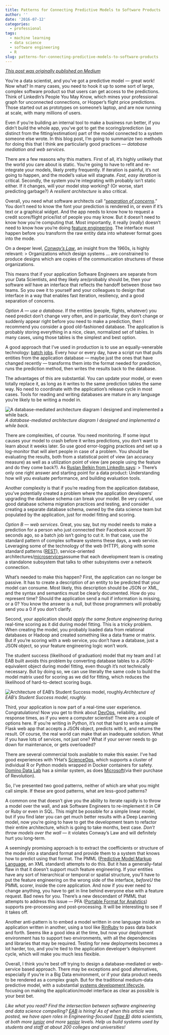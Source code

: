 ```yaml
---
title: Patterns for Connecting Predictive Models to Software Products
author: ''
date: '2016-07-12'
categories:
  - professional
tags:
  - machine learning
  - data science
  - software engineering
  - R
slug: patterns-for-connecting-predictive-models-to-software-products
---
```


_[This post was originally published on Medium](https://medium.com/@HarlanH/patterns-for-connecting-predictive-models-to-software-products-f9b6e923f02d)_

You’re a data scientist, and you’ve got a predictive model — great work! Now what? In many cases, you need to hook it up to some sort of large, complex software product so that users can get access to the predictions. Think of LinkedIn’s People You May Know, which mines your professional graph for unconnected connections, or Hopper’s flight price predictions. Those started out as prototypes on someone’s laptop, and are now running at scale, with many millions of users.

Even if you’re building an internal tool to make a business run better, if you didn’t build the whole app, you’ve got to get the scoring/prediction (as distinct from the fitting/estimation) part of the model connected to a system someone else wrote. In this blog post, I’m going to summarize two methods for doing this that I think are particularly good practices — *database mediation and web services*.

There are a few reasons why this matters. First of all, it’s highly unlikely that the world you care about is static. You’re going to have to refit and re-integrate your models, likely pretty frequently. If iteration is painful, it’s not going to happen, and the model’s value will stagnate. *Fast, easy iteration* is critical. Secondly, the system you’re integrating with probably isn’t static either. If it changes, will your model stop working? (Or worse, start predicting garbage?) A *resilient architecture* is also critical.

Overall, you need what software architects call “[*separation of concerns*](https://en.wikipedia.org/wiki/Separation_of_concerns).” You don’t need to know the font your prediction is rendered in, or even if it’s text or a graphical widget. And the app needs to know how to request a credit score/flight price/list of people you may know. But it doesn’t need to know how you’re computing that. Most importantly, it really (*really*) doesn’t need to know how you’re doing [feature engineering](https://en.wikipedia.org/wiki/Feature_engineering). The interface must happen before you transform the raw entity data into whatever format goes into the mode.

On a deeper level, [*Conway’s Law*](http://www.design.caltech.edu/erik/Misc/Conway.html), an insight from the 1960s, is highly relevant:
> Organizations which design systems … are constrained to produce designs which are copies of the communication structures of these organizations.

This means that if your application Software Engineers are separate from your Data Scientists, and they likely are/probably should be, then your software *will* have an interface that reflects the handoff between those two teams. So you owe it to yourself and your colleagues to design that interface in a way that enables fast iteration, resiliency, and a good separation of concerns.

*Option A — use a database*. If the entities (people, flights, whatever) you need predict don’t change very often, and in particular, they don’t change or suddenly appear right before you need to make a prediction, then I recommend you consider a good old-fashioned database. The application is probably storing everything in a nice, clean, normalized set of tables. In many cases, using those tables is the simplest and best option.

A good approach that I’ve used in production is to use an equally-venerable technology: [batch jobs](https://en.wikipedia.org/wiki/Cron). Every hour or every day, have a script run that pulls entities from the application database — maybe just the ones that have changed recently — transforms them into the format needed for prediction, runs the prediction method, then writes the results back to the database.

The advantages of this are substantial. You can update your model, or even totally replace it, as long as it writes to the same prediction tables the same way. No need to coordinate with the application’s release cycle in most cases. Tools for reading and writing databases are mature in any language you’re likely to be writing a model in.

![A database-mediated architecture diagram I designed and implemented a while back.](https://cdn-images-1.medium.com/max/2000/1*hO5W7pmyR8uOa0GbMZ3pbw.png)*A database-mediated architecture diagram I designed and implemented a while back.*

There are complexities, of course. You need monitoring. If some input causes your model to crash before it writes predictions, you don’t want to learn about it weeks later. So use good error-logging practices and set up a log-monitor that will alert people in case of a problem. You should be evaluating the results, both from a statistical point of view (an accuracy measure) as well as a utilization point of view (are people using the feature and do they come back?). As [Ruslan Belkin from LinkedIn says](http://firstround.com/review/everything-we-wish-wed-known-about-building-data-products/):
> There’s only one right answer and starting point for a data product: Understanding how will you evaluate performance, and building evaluation tools.

Another complexity is that if you’re reading from the application database, you’ve potentially created a problem where the application developers’ upgrading the database schema can break your model. Be very careful, use good database schema migration practices and testing, and consider creating a separate database schema, owned by the data science team but populated by the application, just for model fitting and scoring.

*Option B — web services*. Great, you say, but my model needs to make a prediction for a person who just connected their Facebook account 30 seconds ago, so a batch job isn’t going to cut it. In that case, use the standard pattern of complex software systems these days, a web service. Leveraging some of the technology of the web (HTTP), along with some standard patterns ([REST](https://en.wikipedia.org/wiki/Representational_state_transfer)), service-oriented architectures/[microservices ](http://martinfowler.com/articles/microservices.html)assume that each development team is creating a standalone subsystem that talks to other subsystems over a network connection.

What’s needed to make this happen? First, the application can no longer be passive. It has to create a description of an entity to be predicted that your model can consume. Most likely, this description should be JSON or XML, and the syntax and semantics must be clearly documented. How do you represent time? Should the application send a null if information is missing, or a 0? You know the answer is a null, but those programmers will probably send you a 0 if you don’t clarify.

Second, your application should *apply the same feature engineering* during real-time scoring as it did during model fitting. This is a tricky problem. When creating the model, you probably loaded data from relational databases or Hadoop and created something like a data frame or matrix. But if you’re scoring with a web service, you don’t have a database, just a JSON object, so your feature engineering logic won’t work.

The student success (likelihood of graduation) model that my team and I at EAB built avoids this problem by converting database tables to a JSON-equivalent object during model fitting, even though it’s not technically necessary. But by doing so, we can use literally the same code to build the model matrix used for scoring as we did for fitting, which reduces the likelihood of hard-to-detect scoring bugs.

![Architecture of EAB’s Student Success model, roughly.](https://cdn-images-1.medium.com/max/2000/1*5ZmC3ARFgSQbGYpvc0BVfA.png)*Architecture of EAB’s Student Success model, roughly.*

Third, your application is now part of a real-time user experience. Congratulations! Now you get to think about [DevOps](https://en.wikipedia.org/wiki/DevOps), reliability, and response times, as if you were a computer scientist! There are a couple of options here. If you’re writing in Python, it’s not that hard to write a simple Flask web app that accepts a JSON object, predicts with it, and returns the result. Of course, the real world can make that an inadequate solution. What if you have lots of services, not just one? What if your server needs to go down for maintenance, or gets overloaded?

There are several commercial tools available to make this easier. I’ve had good experiences with YHat’s [ScienceOps](https://www.yhat.com/products/scienceops), which supports a cluster of individual R or Python models wrapped in Docker containers for safety. [Domino Data Lab](https://www.dominodatalab.com/) has a similar system, as does [Microsoft ](https://www.microsoft.com/en-us/server-cloud/products/r-server/)(via their purchase of Revolution).

So, I’ve presented two good patterns, neither of which are what you might call simple. If these are good patterns, what are less-good patterns?

A common one that doesn’t give you the ability to iterate rapidly is to throw a model over the wall, and ask Software Engineers to re-implement it in C# or Ruby or even in SQL. This might be possible for a simple linear model, but if you find later you can get much better results with a Deep Learning model, now you’re going to have to get the development team to refactor their entire architecture, which is going to take months, best case. *Don’t throw models over the wall* — it violates Conway’s Law and will definitely hurt you long-term.

A seemingly promising approach is to extract the coefficients or structure of the model into a standard format and provide them to a system that knows how to predict using that format. The PMML ([Predictive Model Markup Language](http://dmg.org/pmml/v4-2-1/GeneralStructure.html), an XML standard) attempts to do this. But it has a generally-fatal flaw in that it doesn’t support much feature engineering. If your entities have any sort of hierarchical or temporal or spatial structure, you’ll have to put the feature engineering on the wrong side of the interface, *beforeU* the PMML scorer, inside the core application. And now if you ever need to change anything, you have to get in line behind everyone else with a feature request. Bad news for you. There’s a new descendant of PMML that attempts to address this issue — PFA ([Portable Format for Analytics](http://dmg.org/pfa/index.html)) supports pre-processing and post-processing. It will be interesting to see if it takes off.

Another anti-pattern is to embed a model written in one language inside an application written in another, using a tool like [RinRuby](https://sites.google.com/a/ddahl.org/rinruby-users/) to pass data back and forth. Seems like a good idea at the time, but now your deployment environment has to support two environments, with all the dependencies and libraries that may be required. Testing for new deployments becomes a lot harder, too, and you’re tied to the application developer’s deployment cycle, which will make you much less flexible.

Overall, I think you’re best off trying to design a database-mediated or web-service based approach. There may be exceptions and good alternatives, especially if you’re in a Big Data environment, or if your data product needs to be rendered as a complex graph. But for the traditional medium-data predictive model, with a substantial [systems development lifecycle](https://en.wikipedia.org/wiki/Systems_development_life_cycle), focusing on making the application/model interface as clear as possible is your best bet.

*Like what you read? Find the intersection between software engineering and data science compelling? [EAB](https://www.eab.com/) is hiring! As of when this article was posted, we have open roles in Engineering-focused ([type B](https://www.quora.com/What-is-data-science/answer/Michael-Hochster)) data scientists, at both more [junior](http://bit.ly/EABDSEngr4) and more [senior](http://bit.ly/EABDSEngr5) levels. Help us build systems used by students and staff at about 200 colleges and universities!*
